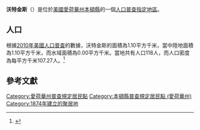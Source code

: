 {{noteTA
|G1=USState
|G2=地名
|G3=Unit
}}
{{Infobox settlement
|official_name            = 沃特金斯
|native_name = Watkins
|settlement_type          = [[人口普查指定地區|人口普查指定地區]]
|image_skyline            = 
|imagesize                = 
|image_map                = 
|mapsize                  = 
|pushpin_map              = USA Iowa 
|pushpin_label            = 沃特金斯
|pushpin_label_position   = top
|pushpin_map_caption      = 沃特金斯在愛荷華州的位置
|subdivision_type         = [[世界政區索引|國家]]
|subdivision_type1        = [[美国州份|州份]]
|subdivision_type2        = [[愛荷華州行政区划|縣]]
|subdivision_name         = [[美国|美国]]
|subdivision_name1        = [[愛荷華州|愛荷華州]]
|subdivision_name2        = [[本頓縣_(愛荷華州)|本頓縣]]
|elevation_ft             = 830
|elevation_m              = 253
|timezone                 = [[北美中部时区|北美中部时区]]
|area_total_km2           = 1.10
|area_land_km2            = 1.10
|area_water_km2           = 0.00
|area_total_sq_mi         = 
|area_land_sq_mi          = 
|area_water_sq_mi         = 
|population_as_of         = [[2010年美國人口普查|2010]]
|population_footnotes     = 
|population_total         = 118
|population_density_km2   = auto
|population_density_sq_mi = auto
|utc_offset               = -6
|coordinates              = {{coord|41|53|28|N|91|59|11|W|display=inline,title}}
| coor_pinpoint           = 
| coordinates_footnotes   = 
|timezone_DST             = CDT
|utc_offset_DST           = -5
|postal_code_type         = [[美國郵區編號|郵區編號]]
|postal_code              = 52354
|area_code                = {{link-en|电话区号319|Area code 319|319}}
|blank_name = [[地名信息系统|GNIS ID]]
|blank_info = 462737<ref name="GNIS">{{cite gnis|462737|Watkins}}</ref>
}}
'''沃特金斯'''（{{lang-en|Watkins}}）是位於[[美國|美國]][[愛荷華州|愛荷華州]][[本頓縣_(愛荷華州)|本頓縣]]的一個[[人口普查指定地區|人口普查指定地區]]。

== 人口 ==
根據[[2010年美國人口普查|2010年美國人口普查]]的數據，沃特金斯的面積為1.10平方千米，當中陸地面積為1.10平方千米，而水域面積為0.00平方千米。當地共有人口118人，而人口密度為每平方千米107.27人。<ref name="GR8">{{cite web|url=http://factfinder2.census.gov|publisher=[[美国人口调查局|美国人口调查局]]|accessdate=2011-05-14|title=American FactFinder|archive-date=2013-09-11|archive-url=https://web.archive.org/web/20130911234518/http://factfinder2.census.gov/|dead-url=no}}</ref>

== 參考文獻 ==
{{reflist}}

{{本頓縣 (愛荷華州)}}

{{DEFAULTSORT:Watkins, Iowa}}
[[Category:愛荷華州普查規定居民點|Category:愛荷華州普查規定居民點]]
[[Category:本頓縣普查規定居民點_(愛荷華州)|Category:本頓縣普查規定居民點 (愛荷華州)]]
[[Category:1874年建立的聚居地|Category:1874年建立的聚居地]]

{{Iowa-geo-stub}}